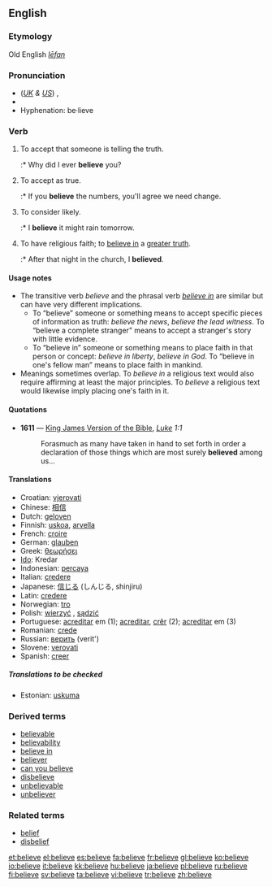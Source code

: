 ==English==

{{rank|kind|form|hundred|280|believe|white|means|thus}}

===Etymology===
Old English ''[[lēfan]]''

===Pronunciation===
*(''[[Received Pronunciation|UK]] & [[General American|US]]'') {{IPA|/bɪˈliːv/, /bəˈliːv/}}, {{SAMPA|/bI"li:v/, /b@"li:v/}}
*{{audio|en-us-believe.ogg|Audio (US)}}
*Hyphenation: be·lieve

===Verb===
{{en-verb|believ|ing}}

# {{transitive}} To accept that someone is telling the truth.
#:* Why did I ever '''believe''' you?
# {{transitive}} To accept as true.
#:* If you '''believe''' the numbers, you'll agree we need change.
# {{transitive}} To consider likely.
#:* I '''believe''' it might rain tomorrow.
# {{intransitive}} To have religious faith; to [[believe in]] a [[greater truth]].
#:* After that night in the church, I '''believed'''.

====Usage notes====
* The transitive verb ''believe'' and the phrasal verb ''[[believe in]]'' are similar but can have very different implications.
** To “believe” someone or something means to accept specific pieces of information as truth: ''believe the news'', ''believe the lead witness''. To “believe a complete stranger” means to accept a stranger's story with little evidence.
** To “believe in” someone or something means to place faith in that person or concept: ''believe in liberty'', ''believe in God''. To “believe in one's fellow man” means to place faith in mankind.
* Meanings sometimes overlap. To ''believe in'' a religious text would also require affirming at least the major principles. To ''believe'' a religious text would likewise imply placing one's faith in it.

====Quotations====
*'''1611''' — [[w:King James Version of the Bible|King James Version of the Bible]], ''[[s:Bible (King James)/Luke|Luke]] 1:1''
*:Forasmuch as many have taken in hand to set forth in order a declaration of those things which are most surely '''believed''' among us...

====Translations====
*Croatian: [[vjerovati]]
*Chinese: [[相信]]
*Dutch: [[geloven]]
*Finnish: [[uskoa]], [[arvella]]
*French: [[croire]]
*German: [[glauben]]
*Greek: [[θεωρήσει]]
*[[Ido]]: Kredar
*Indonesian: [[percaya]]
*Italian: [[credere]]
*Japanese: [[信じる]] (しんじる, shinjiru)
*Latin: [[credere]]
*Norwegian: [[tro]]
*Polish: [[wierzyć]] , [[sądzić]]
*Portuguese: [[acreditar]] em (1); [[acreditar]], [[crêr]] (2); [[acreditar]] em (3)
*Romanian: [[crede]]
*Russian: [[верить]] (verit')
*Slovene: [[verovati]]
*Spanish: [[creer]]

=====Translations to be checked=====
*Estonian: [[uskuma]]

===Derived terms===
*[[believable]]
*[[believability]]
*[[believe in]]
*[[believer]]
*[[can you believe]]
*[[disbelieve]]
*[[unbelievable]]
*[[unbeliever]]

===Related terms===
*[[belief]]
*[[disbelief]]

[[et:believe]]
[[el:believe]]
[[es:believe]]
[[fa:believe]]
[[fr:believe]]
[[gl:believe]]
[[ko:believe]]
[[io:believe]]
[[it:believe]]
[[kk:believe]]
[[hu:believe]]
[[ja:believe]]
[[pl:believe]]
[[ru:believe]]
[[fi:believe]]
[[sv:believe]]
[[ta:believe]]
[[vi:believe]]
[[tr:believe]]
[[zh:believe]]